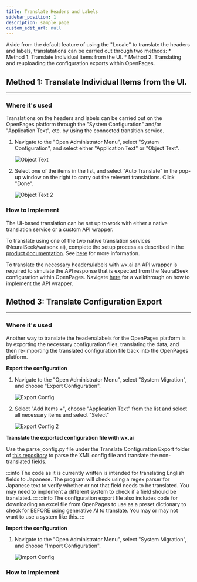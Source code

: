 ```yaml
---
title: Translate Headers and Labels
sidebar_position: 1
description: sample page
custom_edit_url: null
---
```


<div style={{ borderBottom: '1px solid #000', marginTop: '20px', marginBottom: '20px' }}></div>
Aside from the default feature of using the "Locale" to translate the headers and labels, translatations can be carried out through two methods:
* Method 1: Translate Individual Items from the UI.
* Method 2: Translating and reuploading the configuration exports within OpenPages.

## Method 1: Translate Individual Items from the UI.
--------

### Where it's used

Translations on the headers and labels can be carried out on the OpenPages platform through the "System Configuration" and/or "Application Text", etc. by using the connected transltion service.

1. Navigate to the "Open Administrator Menu", select "System Configuration", and select either "Application Text" or "Object Text".

    ![Object Text](../../../images/nav_headers.png)

2. Select one of the items in the list, and select "Auto Translate" in the pop-up window on the right to carry out the relevant translations. Click "Done".

    ![Object Text 2](../../../images/translate_headers.png)


### How to Implement

The UI-based translation can be set up to work with either a native translation service or a custom API wrapper.

To translate using one of the two native translation services (NeuralSeek/watsonx.ai), complete the setup process as described in the [product documentation](https://www.ibm.com/docs/en/openpages/9.0.0?topic=integrations-translation-services). See [here](../../Create/Translate%20User%20Fields/Native%20Translation%20Service) for more information.

To translate the necessary headers/labels with wx.ai an API wrapper is required to simulate the API response that is expected from the NeuralSeek configuration within OpenPages. Navigate [here](../../Create/Translate%20User%20Fields/Custom%20API%20Endpoint) for a walkthrough on how to implement the API wrapper.



## Method 3: Translate Configuration Export
--------

### Where it's used

Another way to translate the headers/labels for the OpenPages platform is by exporting the necessary configuration files, translating the data, and then re-importing the translated configuration file back into the OpenPages platform.

**Export the configuration**
1. Navigate to the "Open Administrator Menu", select "System Migration", and choose "Export Configuration".

    ![Export Config](../../../images/OP_ConfigExport.png)
2. Select "Add Items +", choose "Application Text" from the list and select all necessary items and select "Select"

    ![Export Config 2](../../../images/export.png)

**Translate the exported configuration file with wx.ai**

Use the parse_config.py file under the Translate Configuration Export folder of [this repository](https://github.com/ibm-client-engineering/solution-openpages-wxai-translation) to parse the XML config file and translate the non-translated fields.

:::info
The code as it is currently written is intended for translating English fields to Japanese. The program will check using a regex parser for Japanese text to verify whether or not that field needs to be translated. You may need to implement a different system to check if a field should be translated.
:::
:::info
The configuration export file also includes code for downloading an excel file from OpenPages to use as a preset dictionary to check for BEFORE using generative AI to translate. You may or may not want to use a system like this.
:::

**Import the configuration**
1. Navigate to the "Open Administrator Menu", select "System Migration", and choose "Import Configuration".

    ![Import Config](../../../images/import.png)

### How to Implement

